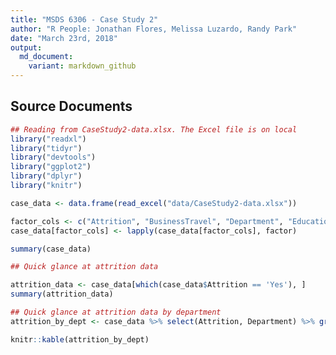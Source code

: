 ---
title: "MSDS 6306 - Case Study 2"
author: "R People: Jonathan Flores, Melissa Luzardo, Randy Park"
date: "March 23rd, 2018"
output: 
  md_document:
    variant: markdown_github
---

## Source Documents

``` {r echo=TRUE, comment=NA, results='asis'}

## Reading from CaseStudy2-data.xlsx. The Excel file is on local
library("readxl")
library("tidyr")
library("devtools")
library("ggplot2")
library("dplyr")
library("knitr")

case_data <- data.frame(read_excel("data/CaseStudy2-data.xlsx"))

factor_cols <- c("Attrition", "BusinessTravel", "Department", "Education", "EducationField", "EnvironmentSatisfaction", "Gender", "JobInvolvement", "JobLevel", "JobRole", "JobSatisfaction", "MaritalStatus", "OverTime")
case_data[factor_cols] <- lapply(case_data[factor_cols], factor)

summary(case_data)

## Quick glance at attrition data

attrition_data <- case_data[which(case_data$Attrition == 'Yes'), ]
summary(attrition_data)

## Quick glance at attrition data by department
attrition_by_dept <- case_data %>% select(Attrition, Department) %>% group_by(Department) %>% arrange(Department) %>% table()

knitr::kable(attrition_by_dept)

```